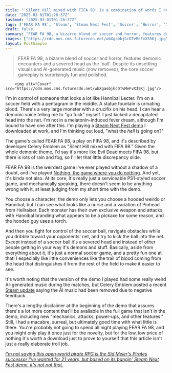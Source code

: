 ```yaml
---
title: "'Silent Hill mixed with FIFA 98' is a combination of words I never thought I'd see, but after playing this survival horror soccer demo at Steam Next Fest, it weirdly works"
date: "2025-03-01T01:28:37Z"
lastmod: "2025-03-01T01:28:37Z"
tags: ['FEAR FA 98', 'Steam', 'Steam Next Fest', 'Soccer', 'Horror', 'Indie Game', 'PC']
draft: false
summary: "FEAR FA 98, a bizarre blend of soccer and horror, features demonic encounters and a severed head as the 'ball'.  Despite its unsettling visuals and AI-generated music (now removed), the core soccer gameplay is surprisingly fun and polished."
images: ["https://cdn.mos.cms.futurecdn.net/wbXgaobjGcDTvMeFvX35Kj.jpg"]
layout: PostSimple
---
```

> FEAR FA 98, a bizarre blend of soccer and horror, features demonic encounters and a severed head as the 'ball'.  Despite its unsettling visuals and AI-generated music (now removed), the core soccer gameplay is surprisingly fun and polished.


        <img alt="Cover" src="https://cdn.mos.cms.futurecdn.net/wbXgaobjGcDTvMeFvX35Kj.jpg"/>
        
I'm in control of someone that looks a lot like Hannibal Lecter. I'm on a soccer field with a pentagram in the middle. A statue fountain is urinating blood. There's a very large monster with a crucifix on his head. I can hear a demonic voice telling me to "go fuck" myself. I just kicked a decapitated head into the net. I'm not in a melatonin-induced fever dream, although I'm bound to have one after this. I'm playing a [Steam Next Fest demo](https://store.steampowered.com/app/3495990/FEAR_FA_98/) I downloaded at work, and I'm thinking out loud, "what the *hell* is going on?"

The game's called FEAR FA 98, a play on FIFA 98, and it's described by developer Celery Emblem as "Silent Hill mixed with FIFA 98." Given the whole demonic theme, I'd say it's more like Evil Dead meets FIFA 98, but there is lots of rain and fog, so I'll let that little discrepancy slide.

FEAR FA 98 is the weirdest game I've ever played without a shadow of a doubt, and I've played [Nothing, the game where you do nothing](https://www.gamesradar.com/i-played-steams-new-psychological-horror-game-about-doing-nothing-and-all-i-got-was-this-lingering-existential-dread/). And yet, it's kinda not also. At its core, it's really just a serviceable PS1-styled soccer game, and mechanically speaking, there doesn't seem to be anything wrong with it, at least judging from my short time with the demo.

You choose a character; the demo only lets you choose a hooded weirdo or Hannibal, but I can see what looks like a nurse and a variation of Pinhead from Hellraiser. Each monster has their own exclusive weapon and attacks, with Hannibal branding what appears to be a pickaxe for some reason, and the hooded guy uses a torch.



And then you fight for control of the soccer ball, navigate obstacles while you dribble toward your opponents' net, and try to kick the ball into the net. Except instead of a soccer ball it's a severed head and instead of other people getting in your way it's demons and stuff. Basically, aside from everything about it, it's just a normal soccer game, and a pretty fun one at that! I especially like little conveniences like the trail of blood coming from the head that distinguishes it from the rest of the field to make it easier to see.

It's worth noting that the version of the demo I played had some really weird AI-generated music during the matches, but Celery Emblem posted a recent [Steam update](https://store.steampowered.com/app/3495990/FEAR_FA_98/) saying the AI music had been removed due to negative feedback.

There's a lengthy disclaimer at the beginning of the demo that assures there's a lot more content that'll be available in the full game that isn't in the demo, including new "mechanics, attacks, power-ups, and other features." Still, I had a macabre, surreal, but ultimately good time with what little is there. You're probably not going to spend all night playing FEAR FA 98, and you might only play it once just for the novelty, but for the low, low price of nothing it's worth a download just to prove to yourself that this article isn't just a really elaborate troll job.

[<em>I'm not saying this open-world pirate RPG is the Sid Meier's Pirates successor I've wanted for 21 years, but based on its bangin' Steam Next Fest demo, it's not not that.</em>](https://www.gamesradar.com/games/open-world/im-not-saying-this-open-world-pirate-rpg-is-the-sid-meiers-pirates-successor-ive-wanted-for-21-years-but-based-on-its-bangin-steam-next-fest-demo-its-not-not-that/)
        